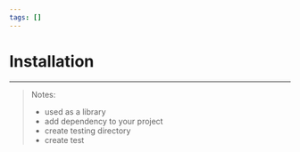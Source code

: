 ```yaml
---
tags: []
---
```



<Tags />

# Installation

---

> Notes:
>
> - used as a library
> - add dependency to your project
> - create testing directory
> - create test
